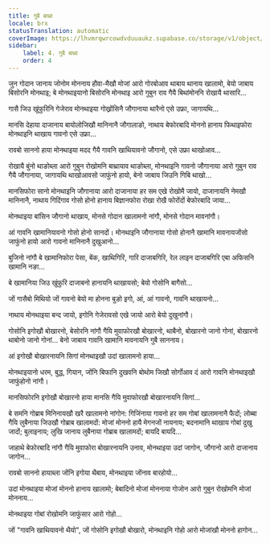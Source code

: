 ```yaml
---
title: गुबै बाथ्रा
locale: brx
statusTranslation: automatic
coverImage: https://lhvmrqwrcowdvduuaukz.supabase.co/storage/v1/object/public/strapi-uploads/small_cover-tratado-de-psicologia-revolucionaria.webp-5e15e1cec4e0ebebcde5d7fc7565d8fd.webp
sidebar:
    label: 4. गुबै बाथ्रा
    order: 4
---
```

जुन गोदान जानाय जोनोम मोननाय हौवा-मैखौ मोजां आरो गोरबोआव थाबाय थानाय खालामो, बेयो जाबाय बिसोरनि मोनथाइ; बे मोनथाइयानो बिसोरनि मोनथाइ आरो गुबुन राव गैयै बिथांमोननि रोखायै थासारि...

गासै जिउ खुंफुरिनि गेजेराव मोनथाइया गोख्रोंसिनै जौगानाया थारैनो एसे उफ्रा, जागायथि...

मानसि देहाया दाजानाय बायोलोजिखौ मानिनानै जौगालाङो, नाथाय बेफोरबादि मोननो हानाय फिथाइफोरा मोनथाइनि थाखाय गावनो एसे उफ्रा...

रावबो साननो हाया मोनथाइया मदद गैयै गावनि खाथियावनो जौगानो, एसे उफ्रा थाखोआव...

रोखायै बुंनो थाङोब्ला आरो गुबुन रोखोमनि बाथ्रायाव थाङोब्ला, मोनथाइनि गावनो जौगानाया आरो गुबुन राव गैयै जौगानाया, जागायथि थाखोआवसो जाफुंनो हायो, बेनो जाबाय जिउनि गिबि थाखो...

मानसिफोरा सानो मोनथाइनि जौगानाया आरो दाजानाया हर सम एखे रोखोमै जायो, दाजानायनि नेमखौ मानिनानै, नाथाय गिदिंगाव गोसो होनो हानाय बिज्ञानफोरा रोखा रोखै फोरोंदों बेफोरबादि जाया...

मोनथाइया बांसिन जौगानो थाखाय, मोनसे गोदान खालामनो नांगौ, मोनसे गोदान मावनांगौ।

आं गावनि खामानियावनो गोसो होनो सानदों। मोनथाइनि जौगानाया गोसो होनानै खामानि मावनायजोंसो जाफुंनो हायो आरो गावनो मानिनानै दुखुआनो...

बुजिनो नांगौ बे खामानिफोरा पेसा, बेंक, खाथिगिरि, गारि दाजाबगिरि, रेल लाइन दाजाबगिरि एबा अफिसनि खामानि नङा...

बे खामानिया जिउ खुंफुरि दाजाबनो हानायनि थाखायसो; बेयो गोसोनि बागैसो...

जों गासैबो मिथियो जों गावनो बेयो मा होनना बुङो इगो, आं, आं गावनो, गावनि थाखायनो...

नाथाय मोनथाइया बन्द जायो, इगोनि गेजेरावसो एखे जायो आरो बेयो दुखुनांगौ।

गोसोनि इगोखौ बोखारनो, बेसोरनि नांगौ गैयि मुवाफोरखौ बोखारनो, थाबैनो, बोखारनो जानो गोनां, बोखारनो थाबोनो जानो गोनां... बेनो जाबाय गावनि खामानि मावनायनि गुबै साननाय।

आं इगोखौ बोखारनायनि सिगां मोनथाइखौ उदां खालामनो हाया...

मोनथाइयानो धरम, बुद्ध, गियान, जोंनि बिफानि दुखवनि बोथोम जिखौ सोर्गोआव दं आरो गावनि मोनथाइखौ जाफुंहोनो नांगौ।

मानसिफोरनि इगोखौ बोखारनो हाया मानसि गैयि मुवाफोरखौ बोखारनायनि सिगां...

बे समनि गोब्राब मिनिनायखौ खरै खालामनो नांगोन: गिजिंनाया गावनो हर सम गोबां खालामनानै फैदों; लोब्बा गैयि लुबैनाया जिउखौ गोब्राब खालामदों: मोजां मोननो हायै मेगनजों नायनाय; बदनामानि थाखाय गोबां दुखु जादों; बुलाइनाय; लुखि जानाय लुबैनाया गोब्राब खालामदों; बायदि बायदि...

जाहाथे बेफोरबादि नांगौ गैयि मुवाफोरा बोखारनायनि उनाव, मोनथाइया उदां जागोन, जौगानो आरो दाजानाय जागोन...

रावबो साननो हायाब्ला जोंनि इगोया थैबाय, मोनथाइया जोंनाव बारहोयो...

उदां मोनथाइया मोजां मोननो हानाय खालामो; बेबादिनो मोजां मोननाया गोजोन आरो गुबुन रोखोमनि मोजां मोननाय...

मोनथाइया गोबां रोखोमनि जाफुंसार आरो गोहो...

जों "गावनि खाथियावनो थैयो", जों गोसोनि इगोखौ बोखारो, मोनथाइनि गोहो आरो मोजांखौ मोननो हागोन...

